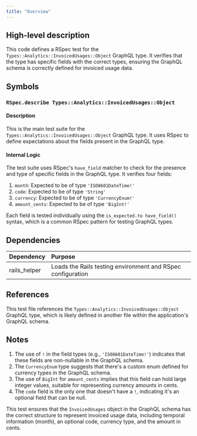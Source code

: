 ```yaml
---
title: "Overview"
---
```


## High-level description
This code defines a RSpec test for the `Types::Analytics::InvoicedUsages::Object` GraphQL type. It verifies that the type has specific fields with the correct types, ensuring the GraphQL schema is correctly defined for invoiced usage data.

## Symbols

### `RSpec.describe Types::Analytics::InvoicedUsages::Object`
#### Description
This is the main test suite for the `Types::Analytics::InvoicedUsages::Object` GraphQL type. It uses RSpec to define expectations about the fields present in the GraphQL type.

#### Internal Logic
The test suite uses RSpec's `have_field` matcher to check for the presence and type of specific fields in the GraphQL type. It verifies four fields:

1. `month`: Expected to be of type `'ISO8601DateTime!'`
2. `code`: Expected to be of type `'String'`
3. `currency`: Expected to be of type `'CurrencyEnum!'`
4. `amount_cents`: Expected to be of type `'BigInt!'`

Each field is tested individually using the `is_expected.to have_field()` syntax, which is a common RSpec pattern for testing GraphQL types.

## Dependencies
| Dependency | Purpose |
|:-----------|:--------|
| rails_helper | Loads the Rails testing environment and RSpec configuration |

## References
This test file references the `Types::Analytics::InvoicedUsages::Object` GraphQL type, which is likely defined in another file within the application's GraphQL schema.

## Notes
1. The use of `!` in the field types (e.g., `'ISO8601DateTime!'`) indicates that these fields are non-nullable in the GraphQL schema.
2. The `CurrencyEnum` type suggests that there's a custom enum defined for currency types in the GraphQL schema.
3. The use of `BigInt` for `amount_cents` implies that this field can hold large integer values, suitable for representing currency amounts in cents.
4. The `code` field is the only one that doesn't have a `!`, indicating it's an optional field that can be null.

This test ensures that the `InvoicedUsages` object in the GraphQL schema has the correct structure to represent invoiced usage data, including temporal information (month), an optional code, currency type, and the amount in cents.
